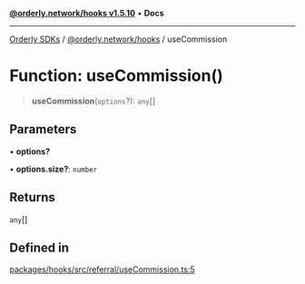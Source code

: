 [**@orderly.network/hooks v1.5.10**](/sdks/tech-doc/@orderly.network/hooks/README) • **Docs**

***

[Orderly SDKs](/sdks/tech-doc/packages) / [@orderly.network/hooks](/sdks/tech-doc/@orderly.network/hooks/README) / useCommission

# Function: useCommission()

> **useCommission**(`options`?): `any`[]

## Parameters

• **options?**

• **options.size?**: `number`

## Returns

`any`[]

## Defined in

[packages/hooks/src/referral/useCommission.ts:5](https://github.com/OrderlyNetwork/js-sdk/blob/554ae704783e3b83c40bb234a899e8f02987d9b6/packages/hooks/src/referral/useCommission.ts#L5)
